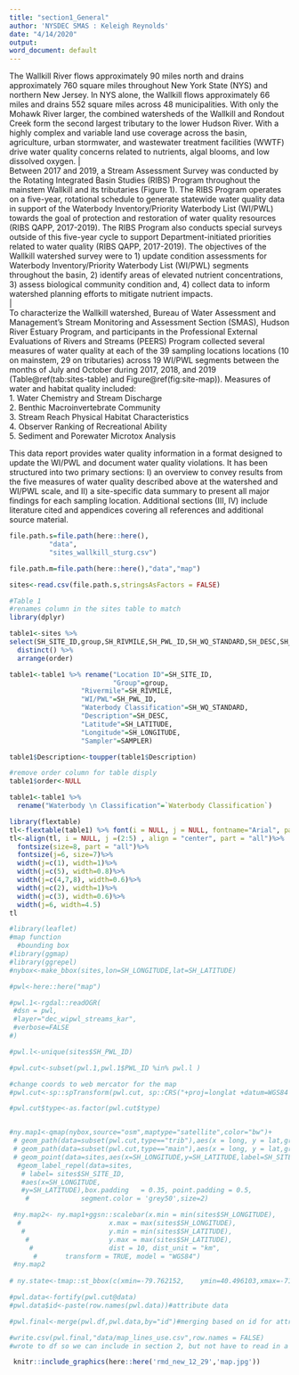 ---
title: "section1_General"
author: 'NYSDEC SMAS : Keleigh Reynolds'
date: "4/14/2020"
output: 
word_document: default
---
The Wallkill River flows approximately 90 miles north and drains approximately 760 square miles throughout New York State (NYS) and northern New Jersey. In NYS alone, the Wallkill flows approximately 66 miles and drains 552 square miles across 48 municipalities. With only the Mohawk River larger, the combined watersheds of the Wallkill and Rondout Creek form the second largest tributary to the lower Hudson River. With a highly complex and variable land use coverage across the basin, agriculture, urban stormwater, and wastewater treatment facilities (WWTF) drive water quality concerns related to nutrients, algal blooms, and low dissolved oxygen. 
|  
Between 2017 and 2019, a Stream Assessment Survey was conducted by the Rotating Integrated Basin Studies (RIBS) Program throughout the mainstem Wallkill and its tributaries (Figure 1). The RIBS Program operates on a five-year, rotational schedule to generate statewide water quality data in support of the Waterbody Inventory/Priority Waterbody List (WI/PWL) towards the goal of protection and restoration of water quality resources (RIBS QAPP, 2017-2019). The RIBS Program also conducts special surveys outside of this five-year cycle to support Department-initiated priorities related to water quality (RIBS QAPP, 2017-2019). The objectives of the Wallkill watershed survey were to 1) update condition assessments for Waterbody Inventory/Priority Waterbody List (WI/PWL) segments throughout the basin, 2) identify areas of elevated nutrient concentrations, 3) assess biological community condition and, 4) collect data to inform watershed planning efforts to mitigate nutrient impacts.  
|  
To characterize the Wallkill watershed, Bureau of Water Assessment and Management’s Stream Monitoring and Assessment Section (SMAS), Hudson River Estuary Program, and participants in the Professional External Evaluations of Rivers and Streams (PEERS) Program collected several measures of water quality at each of the 39 sampling locations locations (10 on mainstem, 29 on tributaries) across 19 WI/PWL segments between the months of July and October during 2017, 2018, and 2019 (Table\@ref(tab:sites-table) and Figure\@ref(fig:site-map)). Measures of water and habitat quality included:  
1. Water Chemistry and Stream Discharge   
2. Benthic Macroinvertebrate Community  
3. Stream Reach Physical Habitat Characteristics  
4. Observer Ranking of Recreational Ability  
5. Sediment and Porewater Microtox Analysis  

This data report provides water quality information in a format designed to update the WI/PWL and document water quality violations. It has been structured into two primary sections: I) an overview to convey results from the five measures of water quality described above at the watershed and WI/PWL scale, and II) a site-specific data summary to present all major findings for each sampling location. Additional sections (III, IV) include literature cited and appendices covering all references and additional source material.


```{r include=FALSE,message=FALSE,warning=FALSE}

file.path.s=file.path(here::here(),
          "data",
          "sites_wallkill_sturg.csv")

file.path.m=file.path(here::here(),"data","map")

sites<-read.csv(file.path.s,stringsAsFactors = FALSE)


```


```{r include=FALSE,message=FALSE,warning=FALSE}
#Table 1
#renames column in the sites table to match
library(dplyr)

table1<-sites %>% 
select(SH_SITE_ID,group,SH_RIVMILE,SH_PWL_ID,SH_WQ_STANDARD,SH_DESC,SH_LATITUDE,SH_LONGITUDE,order, SAMPLER) %>% 
  distinct() %>% 
  arrange(order)

table1<-table1 %>% rename("Location ID"=SH_SITE_ID,
                          "Group"=group,
                  "Rivermile"=SH_RIVMILE,
                  "WI/PWL"=SH_PWL_ID,
                  "Waterbody Classification"=SH_WQ_STANDARD,
                  "Description"=SH_DESC,
                  "Latitude"=SH_LATITUDE,
                  "Longitude"=SH_LONGITUDE,
                  "Sampler"=SAMPLER)

table1$Description<-toupper(table1$Description)

#remove order column for table disply
table1$order<-NULL

table1<-table1 %>% 
  rename("Waterbody \n Classification"=`Waterbody Classification`)


```

<!---BLOCK_LANDSCAPE_START--->

```{r tab.id="sites-table",  echo=FALSE, message=FALSE, warning=FALSE, tab.cap="Wallkill River (WALK) sampling locations. Locations are ordered from upstream to downstream according to river mile and mainstem confluence"}
library(flextable)
tl<-flextable(table1) %>% font(i = NULL, j = NULL, fontname="Arial", part = "all") %>% theme_zebra() %>% autofit()
tl<-align(tl, i = NULL, j =(2:5) , align = "center", part = "all")%>%
  fontsize(size=8, part = "all")%>%
  fontsize(j=6, size=7)%>%
  width(j=c(1), width=1)%>%
  width(j=c(5), width=0.8)%>%
  width(j=c(4,7,8), width=0.6)%>%
  width(j=c(2), width=1)%>%
  width(j=c(3), width=0.6)%>%
  width(j=6, width=4.5)
tl
```

<!---BLOCK_LANDSCAPE_STOP--->

```{r site-map, fig.cap="Map of Wallkill River (WALK) sampling locations. Site names reference the Location ID and River Mile presented in the sites table.", echo=FALSE, message=FALSE, warning=FALSE,fig.width=7,fig.height=8}

#library(leaflet)
#map function
  #bounding box
#library(ggmap)
#library(ggrepel)
#nybox<-make_bbox(sites,lon=SH_LONGITUDE,lat=SH_LATITUDE)

#pwl<-here::here("map")

#pwl.1<-rgdal::readOGR(
 #dsn = pwl,
 #layer="dec_wipwl_streams_kar",
 #verbose=FALSE
#)

#pwl.l<-unique(sites$SH_PWL_ID)

#pwl.cut<-subset(pwl.1,pwl.1$PWL_ID %in% pwl.l )

#change coords to web mercator for the map
#pwl.cut<-sp::spTransform(pwl.cut, sp::CRS("+proj=longlat +datum=WGS84 +no_defs"))

#pwl.cut$type<-as.factor(pwl.cut$type)


#ny.map1<-qmap(nybox,source="osm",maptype="satellite",color="bw")+
 # geom_path(data=subset(pwl.cut,type=="trib"),aes(x = long, y = lat,group=group),color="steelblue1",alpha=0.5)+
 # geom_path(data=subset(pwl.cut,type=="main"),aes(x = long, y = lat,group=group),color="slateblue3",size=0.9)+
 # geom_point(data=sites,aes(x=SH_LONGITUDE,y=SH_LATITUDE,label=SH_SITE_ID,color=group,shape=SAMPLER),size=4)+ 
  #geom_label_repel(data=sites,
   # label= sites$SH_SITE_ID, 
   #aes(x=SH_LONGITUDE,
   #y=SH_LATITUDE),box.padding   = 0.35, point.padding = 0.5,
    #             segment.color = 'grey50',size=2)

 #ny.map2<- ny.map1+ggsn::scalebar(x.min = min(sites$SH_LONGITUDE),
  #                      x.max = max(sites$SH_LONGITUDE),
   #                     y.min = min(sites$SH_LATITUDE),
    #                    y.max = max(sites$SH_LATITUDE),
     #                   dist = 10, dist_unit = "km",
      #       transform = TRUE, model = "WGS84")
 #ny.map2
 
# ny.state<-tmap::st_bbox(c(xmin=-79.762152,	ymin=40.496103,xmax=-71.85621,ymax=45.01585),crs=st_crs(ny.map.2))

#pwl.data<-fortify(pwl.cut@data)
#pwl.data$id<-paste(row.names(pwl.data))#attribute data

#pwl.final<-merge(pwl.df,pwl.data,by="id")#merging based on id for attributes and shapes

#write.csv(pwl.final,"data/map_lines_use.csv",row.names = FALSE)
#wrote to df so we can include in section 2, but not have to read in a .shp file

 knitr::include_graphics(here::here('rmd_new_12_29','map.jpg'))

```






